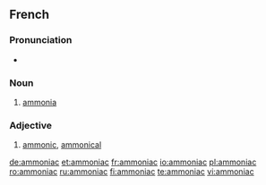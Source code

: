 ==French==

===Pronunciation===
* {{audio|Fr-Paris--ammoniac.ogg|Audio (Paris)}}

===Noun===
{{fr-noun-unc|m}}

# {{inorganic compound|lang=fr}} [[ammonia]]

===Adjective===
{{fr-adj|feminine=ammoniaque}}

# {{inorganic chemistry|lang=fr}} [[ammonic]], [[ammonical]]

[[de:ammoniac]]
[[et:ammoniac]]
[[fr:ammoniac]]
[[io:ammoniac]]
[[pl:ammoniac]]
[[ro:ammoniac]]
[[ru:ammoniac]]
[[fi:ammoniac]]
[[te:ammoniac]]
[[vi:ammoniac]]
